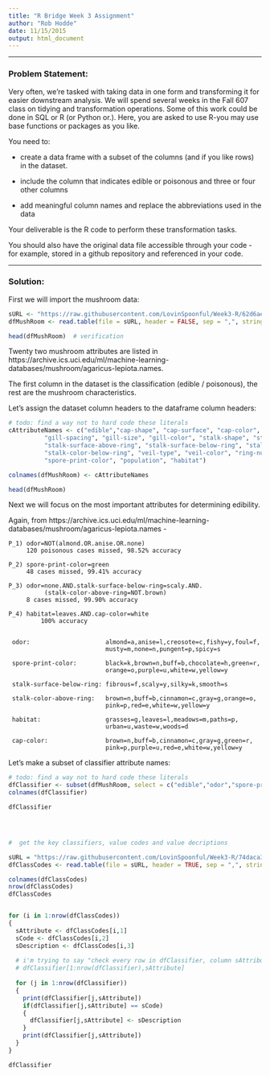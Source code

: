 ```yaml
---
title: "R Bridge Week 3 Assignment"
author: "Rob Hodde"
date: 11/15/2015
output: html_document
---
```



***

### Problem Statement:

Very often, we're tasked with taking data in one form and transforming it for easier downstream analysis.  We will
spend several weeks in the Fall 607 class on tidying and transformation operations. Some of this work could be
done in SQL or R (or Python or.). Here, you are asked to use R-you may use base functions or packages as you like.  


You need to:  

 - create a data frame with a subset of the columns (and if you like rows) in the dataset.
 
 - include the column that indicates edible or poisonous and three or four other columns
 
 - add meaningful column names and replace the abbreviations used in the data 
  
Your deliverable is the R code to perform these transformation tasks.

You should also have the original data file accessible through your code - for example, stored in a github repository and referenced in your code.  



***
  
### Solution:

First we will import the mushroom data:

```r

sURL <- "https://raw.githubusercontent.com/LovinSpoonful/Week3-R/62d6aed42bdf8869a8c692c0c0108782703de249/MushData.csv"
dfMushRoom <- read.table(file = sURL, header = FALSE, sep = ",", stringsAsFactors = FALSE)

head(dfMushRoom)  # verification


```
  

  

Twenty two mushroom attributes are listed in https://archive.ics.uci.edu/ml/machine-learning-databases/mushroom/agaricus-lepiota.names.

The first column in the dataset is the classification (edible / poisonous), the rest are the mushroom characteristics.


Let's assign the dataset column headers to the dataframe column headers:


```r

# todo: find a way not to hard code these literals
cAttributeNames <- c("edible","cap-shape", "cap-surface", "cap-color", "bruises", "odor", "gill-attachment", 
          "gill-spacing", "gill-size", "gill-color", "stalk-shape", "stalk-root", 
          "stalk-surface-above-ring", "stalk-surface-below-ring", "stalk-color-above-ring", 
          "stalk-color-below-ring", "veil-type", "veil-color", "ring-number", "ring-type", 
          "spore-print-color", "population", "habitat")

colnames(dfMushRoom) <- cAttributeNames

head(dfMushRoom)

```
  

  

Next we will focus on the most important attributes for determining edibility. 

Again, from https://archive.ics.uci.edu/ml/machine-learning-databases/mushroom/agaricus-lepiota.names -

  
  	P_1) odor=NOT(almond.OR.anise.OR.none)
  	     120 poisonous cases missed, 98.52% accuracy
  
  	P_2) spore-print-color=green
  	     48 cases missed, 99.41% accuracy
           
  	P_3) odor=none.AND.stalk-surface-below-ring=scaly.AND.
  	          (stalk-color-above-ring=NOT.brown) 
  	     8 cases missed, 99.90% accuracy
           
  	P_4) habitat=leaves.AND.cap-color=white
  	         100% accuracy
	         
    
     odor:                     almond=a,anise=l,creosote=c,fishy=y,foul=f,
                               musty=m,none=n,pungent=p,spicy=s
     
     spore-print-color:        black=k,brown=n,buff=b,chocolate=h,green=r,
                               orange=o,purple=u,white=w,yellow=y
     
     stalk-surface-below-ring: fibrous=f,scaly=y,silky=k,smooth=s
     
     stalk-color-above-ring:   brown=n,buff=b,cinnamon=c,gray=g,orange=o,
                               pink=p,red=e,white=w,yellow=y
     
     habitat:                  grasses=g,leaves=l,meadows=m,paths=p,
                               urban=u,waste=w,woods=d     
    
     cap-color:                brown=n,buff=b,cinnamon=c,gray=g,green=r,
                               pink=p,purple=u,red=e,white=w,yellow=y


Let's make a subset of classifier attribute names:

```r

# todo: find a way not to hard code these literals
dfClassifier <- subset(dfMushRoom, select = c("edible","odor","spore-print-color","stalk-surface-below-ring","stalk-color-above-ring","habitat","cap-color"))
colnames(dfClassifier)

dfClassifier




#  get the key classifiers, value codes and value decriptions

sURL = "https://raw.githubusercontent.com/LovinSpoonful/Week3-R/74daca35112f48ccc47d6ee33d8c9c3458c3cfb4/AttributeValues.csv"
dfClassCodes <- read.table(file = sURL, header = TRUE, sep = ",", stringsAsFactors = FALSE)

colnames(dfClassCodes)
nrow(dfClassCodes)
dfClassCodes


for (i in 1:nrow(dfClassCodes))
{
  sAttribute <- dfClassCodes[i,1]
  sCode <- dfClassCodes[i,2]
  sDescription <- dfClassCodes[i,3]
  
  # i'm trying to say "check every row in dfClassifier, column sAttribute - if the code is sCode, change it to sDescription""
  # dfClassifier[1:nrow(dfClassifier),sAttribute]
  
  for (j in 1:nrow(dfClassifier))
  {
    print(dfClassifier[j,sAttribute])
    if(dfClassifier[j,sAttribute] == sCode)
    {
      dfClassifier[j,sAttribute] <- sDescription
    }
    print(dfClassifier[j,sAttribute])
  }
}

dfClassifier



```



